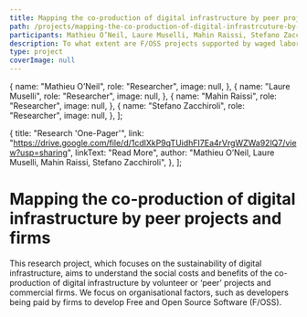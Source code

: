 ```yaml
---
title: Mapping the co-production of digital infrastructure by peer projects and firms
path: /projects/mapping-the-co-production-of-digital-infrastrcuture-by-peer-projects-and-firms
participants: Mathieu O’Neil, Laure Muselli, Mahin Raissi, Stefano Zacchiroli
description: To what extent are F/OSS projects supported by waged labor, and how does this affect project cohesion and sustainability?
type: project
coverImage: null
---
```


  {
    name: "Mathieu O’Neil",
    role: "Researcher",
    image: null,
  },
  {
    name: "Laure Muselli",
    role: "Researcher",
    image: null,
  },
  {
    name: "Mahin Raissi",
    role: "Researcher",
    image: null,
  },
  {
    name: "Stefano Zacchiroli",
    role: "Researcher",
    image: null,
  },
];

  {
    title: "Research 'One-Pager'",
    link: "https://drive.google.com/file/d/1cdlXkP9qTUidhFI7Ea4rVrgWZWa92lQ7/view?usp=sharing",
    linkText: "Read More",
    author: "Mathieu O’Neil, Laure Muselli, Mahin Raissi, Stefano Zacchiroli",
  },
];

# Mapping the co-production of digital infrastructure by peer projects and firms

This research project, which focuses on the sustainability of digital infrastructure, aims to understand the social costs and benefits of the co-production of digital infrastructure by volunteer or ‘peer’ projects and commercial firms. We focus on organisational factors, such as developers being paid by firms to develop Free and Open Source Software (F/OSS).
